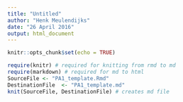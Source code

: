 ```yaml
---
title: "Untitled"
author: "Henk Meulendijks"
date: "26 April 2016"
output: html_document
---
```


```r
knitr::opts_chunk$set(echo = TRUE)
```


```r
require(knitr) # required for knitting from rmd to md
require(markdown) # required for md to html 
SourceFile <- "PA1_template.Rmd"
DestinationFile  <- "PA1_template.md"
knit(SourceFile, DestinationFile) # creates md file
``` 
